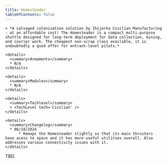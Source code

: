 ```yaml
---
title: Homesteader
tableOfContents: false
---
```


<Tabs>

  <TabItem label="Info" icon="information">

    > *A salvaged colonization solution by Ihijerka Civilian Manufacturing - at an affordable cost! The Homesteader is a compact multi-purpose shuttle designed for long-term deployment for data collection, mining, and courier work. The cheapest non-scrap class available, it is undoubtedly a good offer for entrant-level pilots.*

    <details>
      <summary>Armaments</summary>
      * N/A
    </details>

    <details>
      <summary>Modules</summary>
      * N/A
    </details>

    <details>
      <summary>Techlevel</summary>
      > <TechLevel tech='Civilian' />
    </details>

    <details>
      <summary>Changelog</summary>
      * 08/18/2024
          * Remaps the Homesteader slightly so that its main thrusters have acess to space and it has more useful utilities overall. Also addresses various connectivity issues with it.
    </details>

  </TabItem>

  <TabItem label="Guide" icon="open-book">
    TBD.
  </TabItem>

</Tabs>